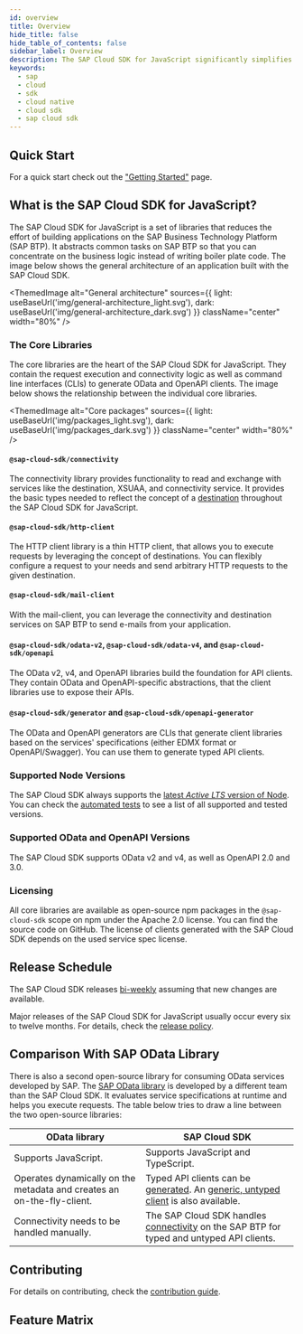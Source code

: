 ```yaml
---
id: overview
title: Overview
hide_title: false
hide_table_of_contents: false
sidebar_label: Overview
description: The SAP Cloud SDK for JavaScript significantly simplifies extending and developing applications with the SAP Business Technology Platform
keywords:
  - sap
  - cloud
  - sdk
  - cloud native
  - cloud sdk
  - sap cloud sdk
---
```



## Quick Start

For a quick start check out the ["Getting Started"](./getting-started.mdx) page.

## What is the SAP Cloud SDK for JavaScript?

The SAP Cloud SDK for JavaScript is a set of libraries that reduces the effort of building applications on the SAP Business Technology Platform (SAP BTP).
It abstracts common tasks on SAP BTP so that you can concentrate on the business logic instead of writing boiler plate code.
The image below shows the general architecture of an application built with the SAP Cloud SDK.

<!-- vale off -->

<ThemedImage
  alt="General architecture"
  sources={{
    light: useBaseUrl('img/general-architecture_light.svg'),
    dark: useBaseUrl('img/general-architecture_dark.svg')
  }}
  className="center"
  width="80%"
/>

<!-- vale on -->

### The Core Libraries

The core libraries are the heart of the SAP Cloud SDK for JavaScript.
They contain the request execution and connectivity logic as well as command line interfaces (CLIs) to generate OData and OpenAPI clients.
The image below shows the relationship between the individual core libraries.

<!-- vale off -->

<ThemedImage
  alt="Core packages"
  sources={{
    light: useBaseUrl('img/packages_light.svg'),
    dark: useBaseUrl('img/packages_dark.svg')
  }}
  className="center"
  width="80%"
/>

<!-- vale on -->

#### `@sap-cloud-sdk/connectivity`

The connectivity library provides functionality to read and exchange with services like the destination, XSUAA, and connectivity service.
It provides the basic types needed to reflect the concept of a [destination](./features/connectivity/destination.mdx) throughout the SAP Cloud SDK for JavaScript.

#### `@sap-cloud-sdk/http-client`

The HTTP client library is a thin HTTP client, that allows you to execute requests by leveraging the concept of destinations.
You can flexibly configure a request to your needs and send arbitrary HTTP requests to the given destination.

#### `@sap-cloud-sdk/mail-client`

With the mail-client, you can leverage the connectivity and destination services on SAP BTP to send e-mails from your application.

#### `@sap-cloud-sdk/odata-v2`, `@sap-cloud-sdk/odata-v4`, and `@sap-cloud-sdk/openapi`

The OData v2, v4, and OpenAPI libraries build the foundation for API clients.
They contain OData and OpenAPI-specific abstractions, that the client libraries use to expose their APIs.

#### `@sap-cloud-sdk/generator` and `@sap-cloud-sdk/openapi-generator`

The OData and OpenAPI generators are CLIs that generate client libraries based on the services' specifications (either EDMX format or OpenAPI/Swagger).
You can use them to generate typed API clients.

### Supported Node Versions

The SAP Cloud SDK always supports the [latest _Active LTS_ version of Node](https://nodejs.org/en/about/releases/).
You can check the [automated tests](https://github.com/SAP/cloud-sdk-js/actions/workflows/build.yml?query=branch%3Amain) to see a list of all supported and tested versions.

### Supported OData and OpenAPI Versions

The SAP Cloud SDK supports OData v2 and v4, as well as OpenAPI 2.0 and 3.0.

### Licensing

All core libraries are available as open-source npm packages in the `@sap-cloud-sdk` scope on npm under the Apache 2.0 license.
You can find the source code on GitHub.
The license of clients generated with the SAP Cloud SDK depends on the used service spec license.

## Release Schedule

The SAP Cloud SDK releases [bi-weekly](https://github.com/SAP/cloud-sdk-js/releases) assuming that new changes are available.

Major releases of the SAP Cloud SDK for JavaScript usually occur every six to twelve months.
For details, check the [release policy](./release-policy.mdx).

## Comparison With SAP OData Library

There is also a second open-source library for consuming OData services developed by SAP.
The [SAP OData library](https://github.com/SAP/odata-library) is developed by a different team than the SAP Cloud SDK.
It evaluates service specifications at runtime and helps you execute requests.
The table below tries to draw a line between the two open-source libraries:

| OData library                                                          | SAP Cloud SDK                                                                                                                                                                      |
| ---------------------------------------------------------------------- | ---------------------------------------------------------------------------------------------------------------------------------------------------------------------------------- |
| Supports JavaScript.                                                   | Supports JavaScript and TypeScript.                                                                                                                                                |
| Operates dynamically on the metadata and creates an on-the-fly-client. | Typed API clients can be [generated](./features/odata/generate-odata-client.mdx). An [generic, untyped client](./features/connectivity/generic-http-client.mdx) is also available. |
| Connectivity needs to be handled manually.                             | The SAP Cloud SDK handles [connectivity](./features/connectivity/destination.mdx) on the SAP BTP for typed and untyped API clients.                                                |

## Contributing

For details on contributing, check the [contribution guide](https://github.com/SAP/cloud-sdk/blob/main/CONTRIBUTING.md).

<div data-nosnippet>
<h2>Feature Matrix</h2>

<JsFeatureTable />
</div>
